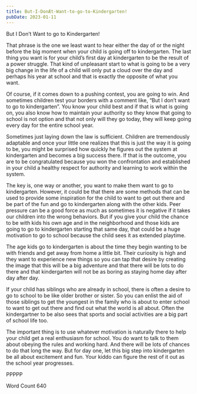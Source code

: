 ```yaml
---
title: But-I-DonÆt-Want-to-go-to-Kindergarten!
pubDate: 2023-01-11
---
```


But I Don’t Want to go to Kindergarten!

That phrase is the one we least want to hear either the day of or the night before the big moment when your child is going off to kindergarten.  The last thing you want is for your child’s first day at kindergarten to be the result of a power struggle.  That kind of unpleasant start to what is going to be a very big change in the life of a child will only put a cloud over the day and perhaps his year at school and that is exactly the opposite of what you want.

Of course, if it comes down to a pushing contest, you are going to win.  And sometimes children test your borders with a comment like, “But I don’t want to go to kindergarten”.   You know your child best and if that is what is going on, you also know how to maintain your authority so they know that going to school is not option and that not only will they go today, they will keep going every day for the entire school year.

Sometimes just laying down the law is sufficient. Children are tremendously adaptable and once your little one realizes that this is just the way it is going to be, you might be surprised how quickly he figures out the system at kindergarten and becomes a big success there.  If that is the outcome, you are to be congratulated because you won the confrontation and established in your child a healthy respect for authority and learning to work within the system.

The key is, one way or another, you want to make them want to go to kindergarten.  However, it could be that there are some methods that can be used to provide some inspiration for the child to want to get out there and be part of the fun and go to kindergarten along with the other kids.  Peer pressure can be a good force as much as sometimes it is negative if it takes our children into the wrong behaviors.  But if you give your child the chance to be with kids his own age and in the neighborhood and those kids are going to go to kindergarten starting that same day, that could be a huge motivation to go to school because the child sees it as extended playtime.

The age kids go to kindergarten is about the time they begin wanting to be with friends and get away from home a little bit.  Their curiosity is high and they want to experience new things so you can tap that desire by creating the image that this will be a big adventure and that there will be lots to do there and that kindergarten will not be as boring as staying home day after day after day.

If your child has siblings who are already in school, there is often a desire to go to school to be like older brother or sister.  So you can enlist the aid of those siblings to get the youngest in the family who is about to enter school to want to get out there and find out what the world is all about.  Often the kindergartner to be also sees that sports and social activities are a big part of school life too.  

The important thing is to use whatever motivation is naturally there to help your child get a real enthusiasm for school.  You do want to talk to them about obeying the rules and working hard.  And there will be lots of chances to do that long the way.  But for day one, let this big step into kindergarten be all about excitement and fun.  Your kiddo can figure the rest of it out as the school year progresses.

PPPPP

Word Count 640